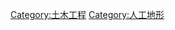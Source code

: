 {{Catmore}}
{{Commonscat|Land reclamation}}

[[Category:土木工程|Category:土木工程]]
[[Category:人工地形|Category:人工地形]]